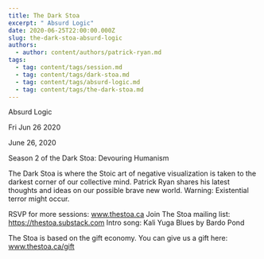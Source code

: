 ```yaml
---
title: The Dark Stoa
excerpt: " Absurd Logic"
date: 2020-06-25T22:00:00.000Z
slug: the-dark-stoa-absurd-logic
authors:
  - author: content/authors/patrick-ryan.md
tags:
  - tag: content/tags/session.md
  - tag: content/tags/dark-stoa.md
  - tag: content/tags/absurd-logic.md
  - tag: content/tags/the-dark-stoa.md
---
```




 Absurd Logic

Fri Jun 26 2020

June 26, 2020

Season 2 of the Dark Stoa: Devouring Humanism

The Dark Stoa is where the Stoic art of negative visualization is taken to the darkest corner of our collective mind. Patrick Ryan shares his latest thoughts and ideas on our possible brave new world. Warning: Existential terror might occur.

RSVP for more sessions: www.thestoa.ca
Join The Stoa mailing list: https://thestoa.substack.com
Intro song: Kali Yuga Blues by Bardo Pond

The Stoa is based on the gift economy. You can give us a gift here: www.thestoa.ca/gift


